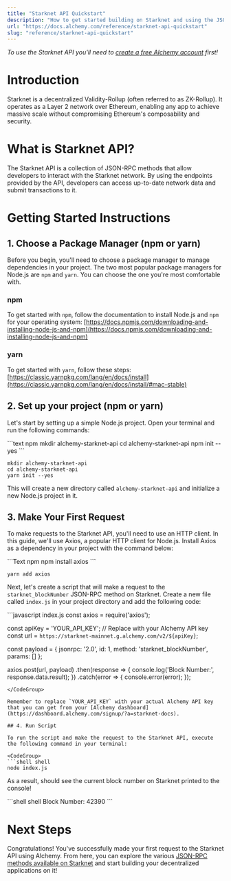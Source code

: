 ```yaml
---
title: "Starknet API Quickstart"
description: "How to get started building on Starknet and using the JSON-RPC API"
url: "https://docs.alchemy.com/reference/starknet-api-quickstart"
slug: "reference/starknet-api-quickstart"
---
```



*To use the Starknet API you'll need to [create a free Alchemy account](https://dashboard.alchemy.com/signup/?a=starknet-docs) first!*

# Introduction

Starknet is a decentralized Validity-Rollup (often referred to as ZK-Rollup). It operates as a Layer 2 network over Ethereum, enabling any app to achieve massive scale without compromising Ethereum's composability and security.

# What is Starknet API?

The Starknet API is a collection of JSON-RPC methods that allow developers to interact with the Starknet network. By using the endpoints provided by the API, developers can access up-to-date network data and submit transactions to it.

# Getting Started Instructions

## 1. Choose a Package Manager (npm or yarn)

Before you begin, you'll need to choose a package manager to manage dependencies in your project. The two most popular package managers for Node.js are `npm` and `yarn`. You can choose the one you're most comfortable with.

### npm

To get started with `npm`, follow the documentation to install Node.js and `npm` for your operating system: [https://docs.npmjs.com/downloading-and-installing-node-js-and-npm](https://docs.npmjs.com/downloading-and-installing-node-js-and-npm)

### yarn

To get started with `yarn`, follow these steps: [https://classic.yarnpkg.com/lang/en/docs/install](https://classic.yarnpkg.com/lang/en/docs/install/#mac-stable)

## 2. Set up your project (npm or yarn)

Let's start by setting up a simple Node.js project. Open your terminal and run the following commands:

<CodeGroup>
  ```text npm
  mkdir alchemy-starknet-api
  cd alchemy-starknet-api
  npm init --yes
  ```

  ```text yarn
  mkdir alchemy-starknet-api
  cd alchemy-starknet-api
  yarn init --yes
  ```
</CodeGroup>

This will create a new directory called `alchemy-starknet-api` and initialize a new Node.js project in it.

## 3. Make Your First Request

To make requests to the Starknet API, you'll need to use an HTTP client. In this guide, we'll use Axios, a popular HTTP client for Node.js. Install Axios as a dependency in your project with the command below:

<CodeGroup>
  ```Text npm
  npm install axios
  ```

  ```Text yarn
  yarn add axios
  ```
</CodeGroup>

Next, let's create a script that will make a request to the `starknet_blockNumber` JSON-RPC method on Starknet. Create a new file called `index.js` in your project directory and add the following code:

<CodeGroup>
  ```javascript index.js
  const axios = require('axios');

  const apiKey = 'YOUR_API_KEY'; // Replace with your Alchemy API key
  const url = `https://starknet-mainnet.g.alchemy.com/v2/${apiKey}`;

  const payload = {
    jsonrpc: '2.0',
    id: 1,
    method: 'starknet_blockNumber',
    params: []
  };

  axios.post(url, payload)
    .then(response => {
      console.log('Block Number:', response.data.result);
    })
    .catch(error => {
      console.error(error);
    });
  ```
</CodeGroup>

Remember to replace `YOUR_API_KEY` with your actual Alchemy API key that you can get from your [Alchemy dashboard](https://dashboard.alchemy.com/signup/?a=starknet-docs).

## 4. Run Script

To run the script and make the request to the Starknet API, execute the following command in your terminal:

<CodeGroup>
  ```shell shell
  node index.js
  ```
</CodeGroup>

As a result, should see the current block number on Starknet printed to the console!

<CodeGroup>
  ```shell shell
  Block Number: 42390
  ```
</CodeGroup>

# Next Steps

Congratulations! You've successfully made your first request to the Starknet API using Alchemy. From here, you can explore the various [JSON-RPC methods available on Starknet](/reference/starknet-getclasshashat) and start building your decentralized applications on it!

